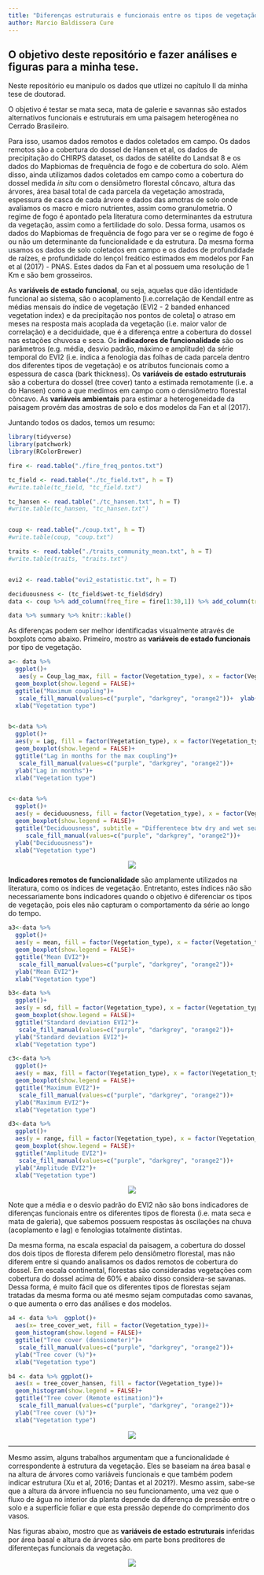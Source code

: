 ```yaml
---
title: "Diferenças estruturais e funcionais entre os tipos de vegetação do Cerrado e seus determinantes"
author: Marcio Baldissera Cure
---
```


## O objetivo deste repositório e fazer análises e figuras para a minha tese.

Neste repositório eu manipulo os dados que utlizei no capítulo II da minha tese de doutorad. 

O objetivo é testar se mata seca, mata de galerie e savannas são estados alternativos funcionais e estruturais em uma paisagem heterogênea no Cerrado Brasileiro.

Para isso, usamos dados remotos e dados coletados em campo. Os dados remotos são a cobertura do dossel de Hansen et al, os dados de precipitação do CHIRPS dataset, os dados de satélite do Landsat 8 e os dados do Mapbiomas de frequência de fogo e de cobertura do solo. Além disso, ainda utilizamos dados coletados em campo como a cobertura do dossel medida <i>in situ</i> com o densiômetro florestal côncavo, altura das árvores, área basal total de cada parcela da vegetação amostrada, espessura de casca de cada árvore e dados das amotras de solo onde avaliamos os macro e micro nutrientes, assim como granulometria.
O regime de fogo é apontado pela literatura como determinantes da estrutura da vegetação, assim como a fertilidade do solo. Dessa forma, usamos os dados do Mapbiomas de frequência de fogo para ver se o regime de fogo é ou não um determinante da funcionalidade e da estrutura. Da mesma forma usamos os dados de solo coletados em campo e os dados de profundidade de raízes, e profundidade do lençol freático estimados em modelos por Fan et al (2017) - PNAS. Estes dados da Fan et al possuem uma resolução de 1 Km e são bem grosseiros.
 
As **variáveis de estado funcional**, ou seja, aquelas que dão identidade funcional ao sistema, são o acoplamento [i.e.correlação de Kendall entre as médias mensais do índice de vegetação (EVI2 - 2 banded enhanced vegetation index) e da precipitação nos pontos de coleta] o atraso em meses na resposta mais acoplada da vegetação (i.e. maior valor de correlação) e a deciduidade, que é a diferença entre a cobertura do dossel nas estações chuvosa e seca. Os **indicadores de funcionalidade** são os parâmetros (e.g. média, desvio padrão, máximo e amplitude) da série temporal do EVI2 (i.e. indica a fenologia das folhas de cada parcela dentro dos diferentes tipos de vegetação) e os atributos funcionais como a espessura de casca (bark thickness). Os **variáveis de estado estruturais** são a cobertura do dossel (tree cover) tanto a estimada remotamente (i.e. a do Hansen) como a que medimos em campo com o densiômetro florestal côncavo. As **variáveis ambientais** para estimar a heterogeneidade da paisagem provém das amostras de solo e dos modelos da Fan et al (2017).

Juntando todos os dados, temos um resumo:

```r
library(tidyverse)
library(patchwork)
library(RColorBrewer)
```

```r
fire <- read.table("./fire_freq_pontos.txt")

tc_field <- read.table("./tc_field.txt", h = T)
#write.table(tc_field, "tc_field.txt")

tc_hansen <- read.table("./tc_hansen.txt", h = T) 
#write.table(tc_hansen, "tc_hansen.txt")


coup <- read.table("./coup.txt", h = T) 
#write.table(coup, "coup.txt")

traits <- read.table("./traits_community_mean.txt", h = T)
#write.table(traits, "traits.txt")


evi2 <- read.table("evi2_estatistic.txt", h = T)

deciduousness <- (tc_field$wet-tc_field$dry)
data <- coup %>% add_column(freq_fire = fire[1:30,1]) %>% add_column(tree_cover_wet = tc_field$wet)%>% add_column(tree_cover_dry = tc_field$dry) %>% add_column(tree_cover_hansen = tc_hansen[1:30,1]) %>% add_column(phenology = deciduousness) %>% add_column(evi2[1:30,1:4]) %>% rename(Vegetation_type=Fitofisionomia)

```

```r
data %>% summary %>% knitr::kable()
```


As diferenças podem ser melhor identificadas visualmente através de boxplots como abaixo. Primeiro, mostro as **variáveis de estado funcionais** por tipo de vegetação.

```r
a<- data %>% 
  ggplot()+
   aes(y = Coup_lag_max, fill = factor(Vegetation_type), x = factor(Vegetation_type))+
  geom_boxplot(show.legend = FALSE)+
  ggtitle("Maximum coupling")+
   scale_fill_manual(values=c("purple", "darkgrey", "orange2"))+  ylab("Coupling")+
  xlab("Vegetation type")


b<-data %>% 
  ggplot()+
  aes(y = Lag, fill = factor(Vegetation_type), x = factor(Vegetation_type))+
  geom_boxplot(show.legend = FALSE)+
  ggtitle("Lag in months for the max coupling")+
   scale_fill_manual(values=c("purple", "darkgrey", "orange2"))+
  ylab("Lag in months")+
  xlab("Vegetation type")


c<-data %>% 
  ggplot()+
  aes(y = deciduousness, fill = factor(Vegetation_type), x = factor(Vegetation_type))+
  geom_boxplot(show.legend = FALSE)+
  ggtitle("Deciduousness", subtitle = "Differentece btw dry and wet seasons")+
     scale_fill_manual(values=c("purple", "darkgrey", "orange2"))+
  ylab("Deciduousness")+
  xlab("Vegetation type")

```

<p align="center">
<img align="center" src="./traits_e_fogo.png"/>
</p>

**Indicadores remotos de funcionalidade** são amplamente utilizados na literatura, como os índices de vegetação. Entretanto, estes índices não são necessariamente bons indicadores quando o objetivo é diferenciar os tipos de vegetação, pois eles não capturam o comportamento da série ao longo do tempo.

```r
a3<-data %>% 
  ggplot()+
  aes(y = mean, fill = factor(Vegetation_type), x = factor(Vegetation_type))+
  geom_boxplot(show.legend = FALSE)+
  ggtitle("Mean EVI2")+
   scale_fill_manual(values=c("purple", "darkgrey", "orange2"))+
  ylab("Mean EVI2")+
  xlab("Vegetation type")

b3<-data %>% 
  ggplot()+
  aes(y = sd, fill = factor(Vegetation_type), x = factor(Vegetation_type))+
  geom_boxplot(show.legend = FALSE)+
  ggtitle("Standard deviation EVI2")+
   scale_fill_manual(values=c("purple", "darkgrey", "orange2"))+
  ylab("Standard deviation EVI2")+
  xlab("Vegetation type")

c3<-data %>% 
  ggplot()+
  aes(y = max, fill = factor(Vegetation_type), x = factor(Vegetation_type))+
  geom_boxplot(show.legend = FALSE)+
  ggtitle("Maximum EVI2")+
   scale_fill_manual(values=c("purple", "darkgrey", "orange2"))+
  ylab("Maximum EVI2")+
  xlab("Vegetation type")

d3<-data %>% 
  ggplot()+
  aes(y = range, fill = factor(Vegetation_type), x = factor(Vegetation_type))+
  geom_boxplot(show.legend = FALSE)+
  ggtitle("Amplitude EVI2")+
   scale_fill_manual(values=c("purple", "darkgrey", "orange2"))+
  ylab("Amplitude EVI2")+
  xlab("Vegetation type")

```

<p align="center">
<img src="./EVI2_vars.png"/>
</p>

Note que a média e o desvio padrão do EVI2 não são bons indicadores de diferenças funcionais entre os diferentes tipos de floresta (i.e. mata seca e mata de galeria), que sabemos possuem respostas às oscilações na chuva (acoplamento e lag) e fenologias totalmente distintas.

Da mesma forma, na escala espacial da paisagem, a cobertura do dossel dos dois tipos de floresta diferem pelo densiômetro florestal, mas não diferem entre si quando analisamos os dados remotos de cobertura do dossel. Em escala continental, florestas são consideradas vegetações com cobertura do dossel acima de 60% e abaixo disso considera-se savanas. Dessa forma, é muito fácil que os diferentes tipos de florestas sejam tratadas da mesma forma ou até mesmo sejam computadas como savanas, o que aumenta o erro das análises e dos modelos.

```r
a4 <- data %>%  ggplot()+
  aes(x= tree_cover_wet, fill = factor(Vegetation_type))+
  geom_histogram(show.legend = FALSE)+
  ggtitle("Tree cover (densiometer)")+
   scale_fill_manual(values=c("purple", "darkgrey", "orange2"))+
  ylab("Tree cover (%)")+
  xlab("Vegetation type")

b4 <- data %>% ggplot()+
  aes(x = tree_cover_hansen, fill = factor(Vegetation_type))+
  geom_histogram(show.legend = FALSE)+
  ggtitle("Tree cover (Remote estimation)")+
   scale_fill_manual(values=c("purple", "darkgrey", "orange2"))+
  ylab("Tree cover (%)")+
  xlab("Vegetation type")
```

<p align="center">
<img src="./tree_covers.png"/>
</p>

***

Mesmo assim, alguns trabalhos argumentam que a funcionalidade é correspondente à estrutura da vegetação. Eles se baseiam na área basal e na altura de árvores como variáveis funcionais e que também podem indicar estrutura (Xu et al, 2016; Dantas et al 2021?). Mesmo assim, sabe-se que a altura da árvore influencia no seu funcionamento, uma vez que o fluxo de água no interior da planta depende da diferença de pressão entre o solo e a superfície foliar e que esta pressão depende do comprimento dos vasos.

Nas figuras abaixo, mostro que as **variáveis de estado estruturais** inferidas por área basal e altura de árvores são em parte bons preditores de diferenteças funcionais da vegetação.

<p align="center">
<img align="center" src="./traits_e_fogo.png"/>
</p>